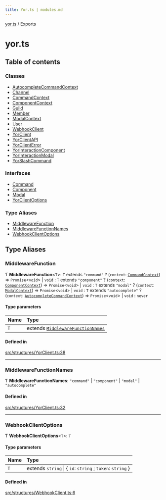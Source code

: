 ```yaml
---
title: Yor.ts | modules.md
---
```

[yor.ts](README.md) / Exports

# yor.ts

## Table of contents

### Classes

- [AutocompleteCommandContext](classes/AutocompleteCommandContext.md)
- [Channel](classes/Channel.md)
- [CommandContext](classes/CommandContext.md)
- [ComponentContext](classes/ComponentContext.md)
- [Guild](classes/Guild.md)
- [Member](classes/Member.md)
- [ModalContext](classes/ModalContext.md)
- [User](classes/User.md)
- [WebhookClient](classes/WebhookClient.md)
- [YorClient](classes/YorClient.md)
- [YorClientAPI](classes/YorClientAPI.md)
- [YorClientError](classes/YorClientError.md)
- [YorInteractionComponent](classes/YorInteractionComponent.md)
- [YorInteractionModal](classes/YorInteractionModal.md)
- [YorSlashCommand](classes/YorSlashCommand.md)

### Interfaces

- [Command](interfaces/Command.md)
- [Component](interfaces/Component.md)
- [Modal](interfaces/Modal.md)
- [YorClientOptions](interfaces/YorClientOptions.md)

### Type Aliases

- [MiddlewareFunction](modules.md#middlewarefunction)
- [MiddlewareFunctionNames](modules.md#middlewarefunctionnames)
- [WebhookClientOptions](modules.md#webhookclientoptions)

## Type Aliases

### MiddlewareFunction

Ƭ **MiddlewareFunction**\<`T`\>: `T` extends ``"command"`` ? (`context`: [`CommandContext`](classes/CommandContext.md)) => `Promise`\<`void`\> \| `void` : `T` extends ``"component"`` ? (`context`: [`ComponentContext`](classes/ComponentContext.md)) => `Promise`\<`void`\> \| `void` : `T` extends ``"modal"`` ? (`context`: [`ModalContext`](classes/ModalContext.md)) => `Promise`\<`void`\> \| `void` : `T` extends ``"autocomplete"`` ? (`context`: [`AutocompleteCommandContext`](classes/AutocompleteCommandContext.md)) => `Promise`\<`void`\> \| `void` : `never`

#### Type parameters

| Name | Type |
| :------ | :------ |
| `T` | extends [`MiddlewareFunctionNames`](modules.md#middlewarefunctionnames) |

#### Defined in

[src/structures/YorClient.ts:38](https://github.com/OreOreki/yor.ts/blob/ba81725/src/structures/YorClient.ts#L38)

___

### MiddlewareFunctionNames

Ƭ **MiddlewareFunctionNames**: ``"command"`` \| ``"component"`` \| ``"modal"`` \| ``"autocomplete"``

#### Defined in

[src/structures/YorClient.ts:32](https://github.com/OreOreki/yor.ts/blob/ba81725/src/structures/YorClient.ts#L32)

___

### WebhookClientOptions

Ƭ **WebhookClientOptions**\<`T`\>: `T`

#### Type parameters

| Name | Type |
| :------ | :------ |
| `T` | extends `string` \| \{ `id`: `string` ; `token`: `string`  } |

#### Defined in

[src/structures/WebhookClient.ts:6](https://github.com/OreOreki/yor.ts/blob/ba81725/src/structures/WebhookClient.ts#L6)
